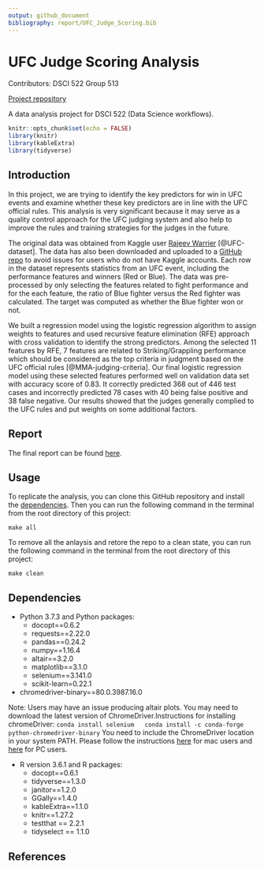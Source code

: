 ```yaml
---
output: github_document
bibliography: report/UFC_Judge_Scoring.bib
---
```


# UFC Judge Scoring Analysis
Contributors: DSCI 522 Group 513

[Project repository](https://github.com/UBC-MDS/DSCI522_group315)


A data analysis project for DSCI 522 (Data Science workflows). 

```r
knitr::opts_chunk$set(echo = FALSE)
library(knitr)
library(kableExtra)
library(tidyverse)
```

## Introduction

In this project, we are trying to identify the key predictors for win in UFC events and examine whether these key predictors are in line with the UFC official rules. This analysis is very significant because it may serve as a quality control approach for the UFC judging system and also help to improve the rules and training strategies for the judges in the future.

The original data was obtained from Kaggle user [Rajeev Warrier](https://www.kaggle.com/rajeevw) [@UFC-dataset]. The data has also been downloaded and uploaded to a [GitHub repo](https://github.com/SamEdwardes/ufc-data) to avoid issues for users who do not have Kaggle accounts. Each row in the dataset represents statistics from an UFC event, including the performance features and winners (Red or Blue). The data was pre-processed by only selecting the features related to fight performance and for the each feature, the ratio of Blue fighter versus the Red fighter was calculated. The target was computed as whether the Blue fighter won or not. 

We built a regression model using the logistic regression algorithm to assign weights to features and used recursive feature elimination (RFE) approach with cross validation to identify the strong predictors. Among the selected 11 features by RFE, 7 features are related to Striking/Grappling performance which should be considered as the top criteria in judgment based on the UFC official rules [@MMA-judging-criteria]. Our final logistic regression model using these selected features performed well on validation data set with accuracy score of 0.83. It correctly predicted 368 out of 446 test cases and incorrectly predicted 78 cases with 40 being false positive and 38 false negative. Our results showed that the judges generally complied to the UFC rules and put weights on some additional factors.


## Report

The final report can be found [here](https://github.com/UBC-MDS/DSCI522_group315/blob/master/report/report.md).

## Usage

To replicate the analysis, you can clone this GitHub repository and install the [dependencies](#dependencies). Then you can run the following command in the terminal from the root directory of this project:

```
make all
```
To remove all the anlaysis and retore the repo to a clean state, you can run the following command in the terminal from the root directory of this project:

```
make clean
```


## Dependencies
- Python 3.7.3 and Python packages:
  - docopt==0.6.2
  - requests==2.22.0
  - pandas==0.24.2
  - numpy==1.16.4
  - altair==3.2.0
  - matplotlib==3.1.0
  - selenium==3.141.0
  - scikit-learn=0.22.1

- chromedriver-binary==80.0.3987.16.0

Note: Users may have an issue producing altair plots. You may need to download the latest version of ChromeDriver.Instructions for installing chromeDriver:
  ```
  conda install selenium
  conda install -c conda-forge python-chromedriver-binary
  ```
  You need to include the ChromeDriver location in your system PATH. Please follow the instructions [here](https://www.kenst.com/2015/03/including-the-chromedriver-location-in-macos-system-path/) for mac users and [here](https://www.google.com/search?q=Including+the+ChromeDriver+location+in+PC&oq=Including+the+ChromeDriver+location+in+PC&aqs=chrome..69i57j69i60l2.2395j0j7&sourceid=chrome&ie=UTF-8) for PC users.
  
  
- R version 3.6.1 and R packages:
  - docopt==0.6.1
  - tidyverse==1.3.0
  - janitor==1.2.0
  - GGally==1.4.0
  - kableExtra==1.1.0
  - knitr==1.27.2
  - testthat == 2.2.1
  - tidyselect == 1.1.0

  
## References